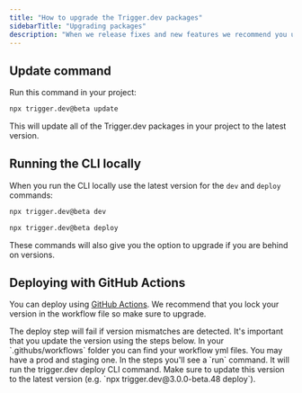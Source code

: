 ```yaml
---
title: "How to upgrade the Trigger.dev packages"
sidebarTitle: "Upgrading packages"
description: "When we release fixes and new features we recommend you upgrade your Trigger.dev packages."
---
```


## Update command

Run this command in your project:

```sh
npx trigger.dev@beta update
```

This will update all of the Trigger.dev packages in your project to the latest version.

## Running the CLI locally

When you run the CLI locally use the latest version for the `dev` and `deploy` commands:

```sh
npx trigger.dev@beta dev
```

```sh
npx trigger.dev@beta deploy
```

These commands will also give you the option to upgrade if you are behind on versions.

## Deploying with GitHub Actions

You can deploy using [GitHub Actions](/v3/github-actions). We recommend that you lock your version in the workflow file so make sure to upgrade.

<Warning>
  The deploy step will fail if version mismatches are detected. It's important that you update the
  version using the steps below.
</Warning>

<Steps>
  <Step title="Find your workflow file">
    In your `.githubs/workflows` folder you can find your workflow yml files. You may have a prod
    and staging one.
  </Step>
  <Step title="Update the version for the run command">
    In the steps you'll see a `run` command. It will run the trigger.dev deploy CLI command. Make
    sure to update this version to the latest version (e.g. `npx trigger.dev@3.0.0-beta.48 deploy`).
  </Step>
</Steps>
